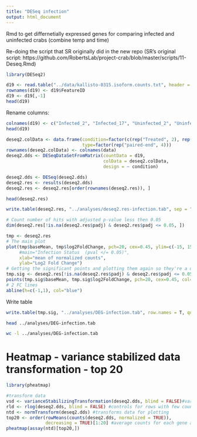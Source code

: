 ```yaml
---
title: "DESeq infection"
output: html_document
---
```

Rmd to get differnetially expressed genes for comparing infected and uninfected crabs (combine temp and time)

Re-doing the script that SR originally did in the new repo (SR's original script: https://github.com/RobertsLab/project-crab/blob/master/scripts/11-Deseq.Rmd)

```r
library(DESeq2)
```


```r
d19 <- read.table("../data/kallisto-0315.isoform.counts.txt", header = T, sep = "\t")
rownames(d19) <- d19$FeatureID
d19 <- d19[,-1]
head(d19)
```

Rename columns:
```r
colnames(d19) <- c("Infected_2", "Infected_17", "Uninfected_2", "Uninfected_17")
head(d19)
```

```r
deseq2.colData <- data.frame(condition=factor(c(rep("Treated", 2), rep("Control", 2))), 
                             type=factor(rep("paired-end", 4)))
rownames(deseq2.colData) <- colnames(data)
deseq2.dds <- DESeqDataSetFromMatrix(countData = d19,
                                     colData = deseq2.colData, 
                                     design = ~ condition)
```


```r
deseq2.dds <- DESeq(deseq2.dds)
deseq2.res <- results(deseq2.dds)
deseq2.res <- deseq2.res[order(rownames(deseq2.res)), ]
```

```r
head(deseq2.res)
```

```r
write.table(deseq2.res, "../analyses/deseq2.res-infection.tab", sep = "\t", row.names = T, quote = FALSE, col.names = TRUE)
```

```r
# Count number of hits with adjusted p-value less then 0.05
dim(deseq2.res[!is.na(deseq2.res$padj) & deseq2.res$padj <= 0.05, ])
```


```r
tmp <- deseq2.res
# The main plot
plot(tmp$baseMean, tmp$log2FoldChange, pch=20, cex=0.45, ylim=c(-15, 15), log="x", col="darkgray",
     #main="Infection Status  (pval </= 0.05)",
     xlab="mean of normalized counts",
     ylab="Log2 Fold Change")
# Getting the significant points and plotting them again so they're a different color
tmp.sig <- deseq2.res[!is.na(deseq2.res$padj) & deseq2.res$padj <= 0.05, ]
points(tmp.sig$baseMean, tmp.sig$log2FoldChange, pch=20, cex=0.45, col="red")
# 2 FC lines
abline(h=c(-1,1), col="blue")
```

Write table 
```r
write.table(tmp.sig, "../analyses/DEG-infection.tab", row.names = T, quote = FALSE, sep = '\t')
```


```bash
head ../analyses/DEG-infection.tab
```

```bash
wc -l ../analyses/DEG-infection.tab
```

# Heatmap - variance stabilized data transformation - top 20 
```r
library(pheatmap)
```

```r
#transform data 
vsd <- varianceStabilizingTransformation(deseq2.dds, blind = FALSE)#variance stabilizing transoformation
rld <- rlog(deseq2.dds, blind = FALSE) #controls for rows with few counts
ntd <- normTransform(deseq2.dds) #transforms data for plotting
top20 <- order(rowMeans(counts(deseq2.dds, normalized = TRUE)),
               decreasing = TRUE)[1:20] #average counts for each gene and select top 20 most abundant genes
pheatmap(assay(ntd)[top20,])
```



